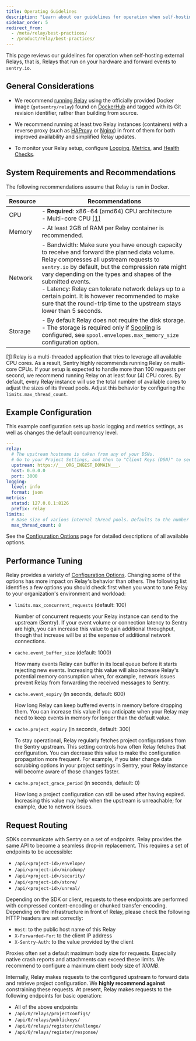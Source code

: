 ```yaml
---
title: Operating Guidelines
description: "Learn about our guidelines for operation when self-hosting external Relays."
sidebar_order: 5
redirect_from:
  - /meta/relay/best-practices/
  - /product/relay/best-practices/
---
```


This page reviews our guidelines for operation when self-hosting external Relays, that is, Relays that run on your hardware and forward events to `sentry.io`.

## General Considerations

- We recommend [running Relay](/product/relay/getting-started/) using the officially provided Docker image (`getsentry/relay`) found on [DockerHub](https://hub.docker.com/r/getsentry/relay/) and tagged with its Git revision identifier, rather than building from source.

- We recommend running at least two Relay instances (containers) with a reverse proxy (such as [HAProxy](https://www.haproxy.org/) or [Nginx](https://nginx.org)) in front of them for both improved availability and simplified Relay updates.

- To monitor your Relay setup, configure [Logging](/product/relay/monitoring/#logging), [Metrics](/product/relay/monitoring/#metrics), and [Health Checks](/product/relay/monitoring/#health-checks).

## System Requirements and Recommendations

The following recommendations assume that Relay is run in Docker.

| Resource | Recommendations                                                                                                                                                                                                                                                                                                                                                                                                                                       |
| -------- | ----------------------------------------------------------------------------------------------------------------------------------------------------------------------------------------------------------------------------------------------------------------------------------------------------------------------------------------------------------------------------------------------------------------------------------------------------- |
| CPU      | - **Required**: x86-64 (amd64) CPU architecture<br/> - Multi-core CPU [[1]](#multi-core-cpu)                                                                                                                                                                                                                                                                                                                                                            |
| Memory   | - At least 2GB of RAM per Relay container is recommended.                                                                                                                                                                                                                                                                                                                                                                                             |
| Network  | - Bandwidth: Make sure you have enough capacity to receive and forward the planned data volume. Relay compresses all upstream requests to `sentry.io` by default, but the compression rate might vary depending on the types and shapes of the submitted events.<br/> - Latency: Relay can tolerate network delays up to a certain point. It is however recommended to make sure that the round-trip time to the upstream stays lower than 5 seconds. |
| Storage  | - By default Relay does not require the disk storage.<br/> - The storage is required only if [Spooling](/product/relay/options/#spooling) is configured, see `spool.envelopes.max_memory_size` configuration option.                                                                                                                                                                                                                                  |

<p id="multi-core-cpu">

[[1]](#multi-core-footnote) Relay is a multi-threaded application that tries to leverage all available CPU cores. As a result, Sentry highly recommends running Relay on multi-core CPUs. If your setup is expected to handle more than 100 requests per second, we recommend running Relay on at least four (4) CPU cores. By default, every Relay instance will use the total number of available cores to adjust the sizes of its thread pools. Adjust this behavior by configuring the `limits.max_thread_count`.

</p>

## Example Configuration

This example configuration sets up basic logging and metrics settings, as well as changes the default concurrency level.

```yaml
---
relay:
  # The upstream hostname is taken from any of your DSNs.
  # Go to your Project Settings, and then to "Client Keys (DSN)" to see them.
  upstream: https://___ORG_INGEST_DOMAIN___.
  host: 0.0.0.0
  port: 3000
logging:
  level: info
  format: json
metrics:
  statsd: 127.0.0.1:8126
  prefix: relay
limits:
  # Base size of various internal thread pools. Defaults to the number of logical CPU cores
  max_thread_count: 8
```

See the [Configuration Options](/product/relay/options/) page for detailed descriptions of all available options.

## Performance Tuning

Relay provides a variety of [Configuration Options](/product/relay/options/). Changing some of the options has more impact on Relay's behavior than others.
The following list identifies a few options you should check first when you want to tune Relay to your organization's environment and workload:

- `limits.max_concurrent_requests` (default: 100)

  Number of concurrent requests your Relay instance can send to
  the upstream (Sentry). If your event volume or connection latency to Sentry are high, you can increase this value to gain additional throughput, though that increase will be at the expense of additional network connections.

- `cache.event_buffer_size` (default: 1000)

  How many events Relay can buffer in its local queue before it starts rejecting new events.
  Increasing this value will also increase Relay's potential memory consumption when, for
  example, network issues prevent Relay from forwarding the received messages to Sentry.

- `cache.event_expiry` (in seconds, default: 600)

  How long Relay can keep buffered events in memory before dropping them. You can increase this value if you anticipate when your Relay may need to keep events in memory for longer than the default value.

- `cache.project_expiry` (in seconds, default: 300)

  To stay operational, Relay regularly fetches project configurations from the Sentry upstream. This setting controls how often Relay fetches that configuration. You can decrease this value to make the configuration propagation more frequent. For example, if you later change data scrubbing options in your project settings in Sentry, your Relay instance will become aware of those changes faster.

- `cache.project_grace_period` (in seconds, default: 0)

  How long a project configuration can still be used after having expired.
  Increasing this value may help when the upstream is unreachable; for example, due to network issues.

## Request Routing

SDKs communicate with Sentry on a set of endpoints. Relay provides the same API to become a seamless drop-in replacement. This requires a set of endpoints to be accessible:

- `/api/<project-id>/envelope/`
- `/api/<project-id>/minidump/`
- `/api/<project-id>/security/`
- `/api/<project-id>/store/`
- `/api/<project-id>/unreal/`

Depending on the SDK or client, requests to these endpoints are performed with compressed content-encoding or chunked transfer-encoding. Depending on the infrastructure in front of Relay, please check the following HTTP headers are set correctly:

- `Host`: to the public host name of this Relay
- `X-Forwarded-For`: to the client IP address
- `X-Sentry-Auth`: to the value provided by the client

<Alert level="info">

Proxies often set a default maximum body size for requests. Especially native crash reports and attachments can exceed these limits. We recommend to configure a maximum client body size of _100MB_.

</Alert>

Internally, Relay makes requests to the configured upstream to forward data and retrieve project configuration. We **highly recommend against** constraining these requests. At present, Relay makes requests to the following endpoints for basic operation:

- All of the above endpoints
- `/api/0/relays/projectconfigs/`
- `/api/0/relays/publickeys/`
- `/api/0/relays/register/challenge/`
- `/api/0/relays/register/response/`
